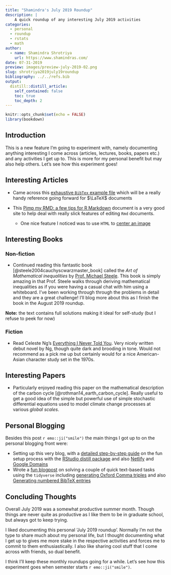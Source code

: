 ```yaml
---
title: "Shamindra's July 2019 Roundup"
description: |
    A quick roundup of any interesting July 2019 activities
categories:
  - personal
  - roundup
  - rstats
  - math
author:
  - name: Shamindra Shrotriya
    url: https://www.shamindras.com/
date: 07-31-2019
preview: images/preview-july-2019-02.png
slug: shrotriya2019july19roundup
bibliography: ../../refs.bib
output:
  distill::distill_article:
    self_contained: false
    toc: true
    toc_depth: 2
---
```


```r
knitr::opts_chunk$set(echo = FALSE)
library(bookdown)
```

## Introduction

This is a new feature I'm going to experiment with, namely documenting anything
interesting I come across (articles, lectures, books, papers
                                              etc.) and any activities I get up to. This is more for my personal
benefit but may also help others. Let's see how this experiment goes!

## Interesting Articles

- Came across this [exhaustive `BibTex` example file](http://mirrors.concertpass.com/tex-archive/biblio/bibtex/base/xampl.bib){target="_blank"}
which will be a really handy reference going forward for $\LaTeX$ documents

- This [Pimp my RMD: a few tips for R Markdown](https://holtzy.github.io/Pimp-my-rmd/#highlight_a_piece_of_text){target="_blank"} document is a very good site to help deal with really slick
features of editing `Rmd` documents.
    - One nice feature I noticed was to use `HTML` to [center an image](https://holtzy.github.io/Pimp-my-rmd/#center_an_image){target="_blank"}

## Interesting Books

### Non-fiction

- Continued reading this fantastic book [@steele2004cauchyscwarzmaster_book] called the *Art of Mathematical inequalities* by [Prof. Michael Steele](http://www-stat.wharton.upenn.edu/~steele/){target="_blank"}. This book is simply
amazing in that Prof. Steele walks through deriving mathematical inequalities
as if you were having a casual chat with him using a whiteboard. I've been
working through through the problems in detail and they are a great challenge!
I'll blog more about this as I finish the book in the August 2019 roundup.

<aside> **Note:** the text contains full solutions making it ideal for
self-study (but I refuse to peek for now) </aside>

### Fiction

- Read Celeste Ng's [Everything I Never Told You](https://www.celesteng.com/everything-i-never-told-you){target="_blank"}. Very nicely
written debut novel by Ng, though quite dark and brooding in tone. Would not
recommend as a pick me up but certainly would for a nice American-Asian
character study set in the 1970s.

## Interesting Papers

- Particularly enjoyed reading this paper on the mathematical description of the carbon cycle
[@rothman14_earth_carbon_cycle]. Really useful to get a good idea of the simple
but powerful use of simple stochastic differential equations used to model
climate change processes at various *global scales*.

## Personal Blogging

Besides this post `r emo::ji("smile")` the main things I got up to on the
personal blogging front were:

- Setting up this very blog, with a [detailed step-by-step guide](https://www.shamindras.com/posts/2019-07-11-setting-up-a-distill-blog-with-netlify/){target="_blank"} on the fun setup process with the [RStudio distill package](https://rstudio.github.io/distill/blog.html){target="_blank"} and
also [Netlify](https://netlify.com){target="_blank"} and [Google
Domains](https://domains.google){target="_blank"}
- Wrote a [fun blogpost](https://www.shamindras.com/posts/2019-07-15-shrotriya2019tidyfunpt1/){target="_blank"} on solving a couple of quick text-based tasks
using the `tidyverse` including [generating Oxford Comma
triples](https://www.shamindras.com/posts/2019-07-15-shrotriya2019tidyfunpt1/#task-1-generating-oxford-comma-triples){target="_blank"}
and also [Generating numbered BibTeX
entries](https://www.shamindras.com/posts/2019-07-15-shrotriya2019tidyfunpt1/#task-2-generating-numbered-bibtex-entries){target="_blank"}

## Concluding Thoughts

Overall July 2019 was a somewhat productive summer month. Though things are
never quite as productive as I like them to be in graduate school, but always
got to keep trying.

I liked documenting this personal 'July 2019 roundup'. Normally I'm not the
type to share much about my personal life, but I thought documenting what I get
up to gives me more stake in the respective activities and forces me to commit
to them enthusiastically. I also like sharing cool stuff that I come across
with friends, so dual benefit.

I think I'll keep these monthly roundups going for a while. Let's see how this
experiment goes when semester starts `r emo::ji("smile")`.
